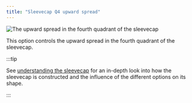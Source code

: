 ```yaml
---
title: "Sleevecap Q4 upward spread"
---
```


![The upward spread in the fourth quadrant of the sleevecap](./sleevecapq4spread1.svg)

This option controls the upward spread in the fourth quadrant of the sleevecap.

:::tip


See [understanding the sleevecap](/docs/designs/brian/options#understanding-the-sleevecap) for an in-depth
look into how the sleevecap is constructed and the influence of the different options on its shape.

:::




